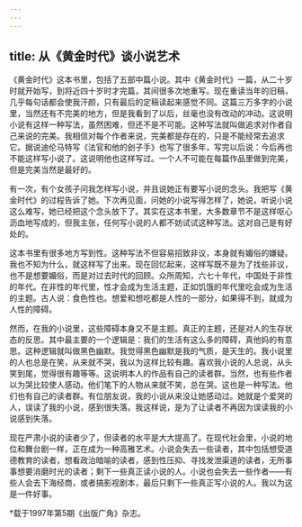```yaml
---
---
---
```

title: 从《黄金时代》谈小说艺术
---

《黄金时代》这本书里，包括了五部中篇小说。其中《黄金时代》一篇，从二十岁时就开始写，到将近四十岁时才完篇，其间很多次地重写。现在重读当年的旧稿，几乎每句话都会使我汗颜，只有最后的定稿读起来感觉不同。这篇三万多字的小说里，当然还有不完美的地方，但是我看到了以后，丝毫也没有改动的冲动。这说明小说有这样一种写法，虽然困难，但还不是不可能。这种写法就叫做追求对作者自己来说的完美。我相信对每个作者来说，完美都是存在的，只是不能经常去追求它。据说迪伦马特写《法官和他的刽子手》也写了很多年，写完以后说：今后再也不能这样写小说了。这说明他也这样写过。一个人不可能在每篇作品里做到完美，但是完美当然是最好的。

有一次，有个女孩子问我怎样写小说，并且说她正有要写小说的念头。我把写《黄金时代》的过程告诉了她。下次再见面，问她的小说写得怎样了，她说，听说小说这么难写，她已经把这个念头放下了。其实在这本书里，大多数章节不是这样呕心沥血地写成的，但我主张，任何写小说的人都不妨试试这种写法。这对自己是有好处的。

这本书里有很多地方写到性。这种写法不但容易招致非议，本身就有媚俗的嫌疑。我也不知为什么，就这样写了出来。现在回忆起来，这样写既不是为了找些非议，也不是想要媚俗，而是对过去时代的回顾。众所周知，六七十年代，中国处于非性的年代。在非性的年代里，性才会成为生活主题，正如饥饿的年代里吃会成为生活的主题。古人说：食色性也。想爱和想吃都是人性的一部分，如果得不到，就成为人性的障碍。

然而，在我的小说里，这些障碍本身又不是主题。真正的主题，还是对人的生存状态的反思。其中最主要的一个逻辑是：我们的生活有这么多的障碍，真他妈的有意思。这种逻辑就叫做黑色幽默。我觉得黑色幽默是我的气质，是天生的。我小说里的人也总是在笑，从来就不哭，我以为这样比较有趣。喜欢我小说的人总说，从头笑到尾，觉得很有趣等等。这说明本人的作品有自己的读者群。当然，也有些作者以为哭比较使人感动。他们笔下的人物从来就不笑，总在哭。这也是一种写法。他们也有自己的读者群。有位朋友说，我的小说从来没让她感动过。她就是个爱哭的人，误读了我的小说，感到很失落。我这样说，是为了让读者不再因为误读我的小说感到失落。

现在严肃小说的读者少了，但读者的水平是大大提高了。在现代社会里，小说的地位和舞台剧一样，正在成为一种高雅艺术。小说会失去一些读者，其中包括想受道德教育的读者，想看政治暗喻的读者，感到性压抑、寻找发泄渠道的读者，无所事事想要消磨时光的读者；剩下一些真正读小说的人。小说也会失去一些作者——有些人会去下海经商，或者搞影视剧本，最后只剩下一些真正写小说的人。我以为这是一件好事。

*载于1997年第5期《出版广角》杂志。